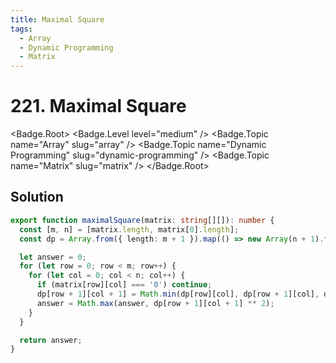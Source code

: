 ```yaml
---
title: Maximal Square
tags:
  - Array
  - Dynamic Programming
  - Matrix
---
```


# 221. Maximal Square

<Badge.Root>
  <Badge.Level level="medium" />
  <Badge.Topic name="Array" slug="array" />
  <Badge.Topic name="Dynamic Programming" slug="dynamic-programming" />
  <Badge.Topic name="Matrix" slug="matrix" />
</Badge.Root>

## Solution

```typescript filename="solution.ts" copy
export function maximalSquare(matrix: string[][]): number {
  const [m, n] = [matrix.length, matrix[0].length];
  const dp = Array.from({ length: m + 1 }).map(() => new Array(n + 1).fill(0));

  let answer = 0;
  for (let row = 0; row < m; row++) {
    for (let col = 0; col < n; col++) {
      if (matrix[row][col] === '0') continue;
      dp[row + 1][col + 1] = Math.min(dp[row][col], dp[row + 1][col], dp[row][col + 1]) + 1;
      answer = Math.max(answer, dp[row + 1][col + 1] ** 2);
    }
  }

  return answer;
}
```

<ProblemLink
  codingSite="leetcode"
  href="https://leetcode.com/problems/maximal-square"
  title="Maximal Square"
/>
